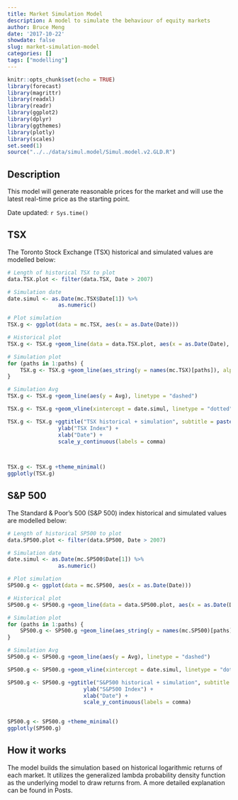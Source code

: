 ```yaml
---
title: Market Simulation Model
description: A model to simulate the behaviour of equity markets
author: Bruce Meng
date: '2017-10-22'
showdate: false
slug: market-simulation-model
categories: []
tags: ["modelling"]
---
```


```r
knitr::opts_chunk$set(echo = TRUE)
library(forecast)
library(magrittr)
library(readxl)
library(readr)
library(ggplot2)
library(dplyr)
library(ggthemes)
library(plotly)
library(scales)
set.seed(1)
source("../../data/simul.model/Simul.model.v2.GLD.R")
```


## Description

This model will generate reasonable prices for the market and will use the latest real-time price as the starting point.

Date updated: `r Sys.time()`

## TSX

The Toronto Stock Exchange (TSX) historical and simulated values are modelled below:

```r

# Length of historical TSX to plot
data.TSX.plot <- filter(data.TSX, Date > 2007)

# Simulation date
date.simul <- as.Date(mc.TSX$Date[1]) %>%
                as.numeric()

# Plot simulation
TSX.g <- ggplot(data = mc.TSX, aes(x = as.Date(Date)))

# Historical plot
TSX.g <- TSX.g +geom_line(data = data.TSX.plot, aes(x = as.Date(Date), y = GSPTSE.Close))

# Simulation plot
for (paths in 1:paths) {
    TSX.g <- TSX.g +geom_line(aes_string(y = names(mc.TSX)[paths]), alpha = 0.17, colour = "blue")
}

# Simulation Avg
TSX.g <- TSX.g +geom_line(aes(y = Avg), linetype = "dashed")

TSX.g <- TSX.g +geom_vline(xintercept = date.simul, linetype = "dotted")

TSX.g <- TSX.g +ggtitle("TSX historical + simulation", subtitle = paste("Expected path of the TSX, based on past behaviour and", paths, sep = " ", "runs")) +
                ylab("TSX Index") +
                xlab("Date") +
                scale_y_continuous(labels = comma)

                

TSX.g <- TSX.g +theme_minimal()
ggplotly(TSX.g)
```

## S&P 500

The Standard & Poor's 500 (S&P 500) index historical and simulated values are modelled below:

```r
# Length of historical SP500 to plot
data.SP500.plot <- filter(data.SP500, Date > 2007)

# Simulation date
date.simul <- as.Date(mc.SP500$Date[1]) %>%
                as.numeric()

# Plot simulation
SP500.g <- ggplot(data = mc.SP500, aes(x = as.Date(Date)))

# Historical plot
SP500.g <- SP500.g +geom_line(data = data.SP500.plot, aes(x = as.Date(Date), y = GSPC.Close))

# Simulation plot
for (paths in 1:paths) {
    SP500.g <- SP500.g +geom_line(aes_string(y = names(mc.SP500)[paths]), alpha = 0.17, colour = "blue")
}

# Simulation Avg
SP500.g <- SP500.g +geom_line(aes(y = Avg), linetype = "dashed")

SP500.g <- SP500.g +geom_vline(xintercept = date.simul, linetype = "dotted")

SP500.g <- SP500.g +ggtitle("S&P500 historical + simulation", subtitle = paste("Expected path of the S&P500, based on past behaviour and", paths, sep = " ", "runs")) +
                        ylab("S&P500 Index") +
                        xlab("Date") +
                        scale_y_continuous(labels = comma)
        

SP500.g <- SP500.g +theme_minimal()
ggplotly(SP500.g)
```

## How it works

The model builds the simulation based on historical logarithmic returns of each market. It utilizes the generalized lambda probability density function as the underlying model to draw returns from. A more detailed explanation can be found in Posts.
